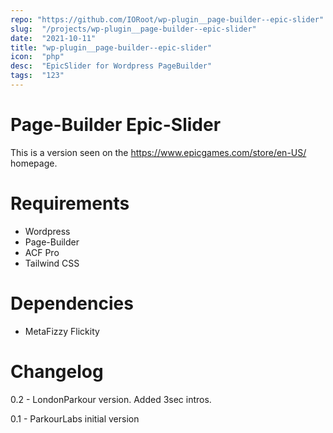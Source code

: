 ```yaml
---
repo: "https://github.com/IORoot/wp-plugin__page-builder--epic-slider"
slug:  "/projects/wp-plugin__page-builder--epic-slider"
date:  "2021-10-11"
title: "wp-plugin__page-builder--epic-slider"
icon:  "php"
desc:  "EpicSlider for Wordpress PageBuilder"
tags:  "123"
---
```



# Page-Builder Epic-Slider

This is a version seen on the https://www.epicgames.com/store/en-US/ homepage.

# Requirements

- Wordpress
- Page-Builder
- ACF Pro
- Tailwind CSS

# Dependencies
- MetaFizzy Flickity

# Changelog

0.2 - LondonParkour version. Added 3sec intros.

0.1 - ParkourLabs initial version